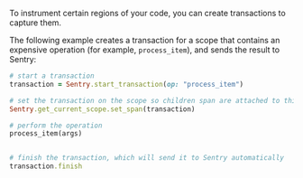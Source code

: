 To instrument certain regions of your code, you can create transactions to capture them.

The following example creates a transaction for a scope that contains an expensive operation (for example, `process_item`), and sends the result to Sentry:

```ruby
# start a transaction
transaction = Sentry.start_transaction(op: "process_item")

# set the transaction on the scope so children span are attached to this transaction
Sentry.get_current_scope.set_span(transaction)

# perform the operation
process_item(args)


# finish the transaction, which will send it to Sentry automatically
transaction.finish
```
